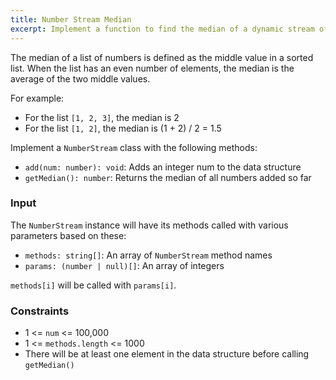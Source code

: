 ```yaml
---
title: Number Stream Median
excerpt: Implement a function to find the median of a dynamic stream of integers
---
```



The median of a list of numbers is defined as the middle value in a sorted list. When the list has an even number of elements, the median is the average of the two middle values.

For example:

- For the list `[1, 2, 3]`, the median is 2
- For the list `[1, 2]`, the median is (1 + 2) / 2 = 1.5

Implement a `NumberStream` class with the following methods:

- `add(num: number): void`: Adds an integer num to the data structure
- `getMedian(): number`: Returns the median of all numbers added so far

### Input

The `NumberStream` instance will have its methods called with various parameters based on these:

- `methods: string[]`: An array of `NumberStream` method names
- `params: (number | null)[]`: An array of integers

`methods[i]` will be called with `params[i]`.

<MDXTestExamples testCases={runTestCases} />

### Constraints

- 1 &lt;= `num` &lt;= 100,000
- 1 &lt;= `methods.length` &lt;= 1000
- There will be at least one element in the data structure before calling `getMedian()`
